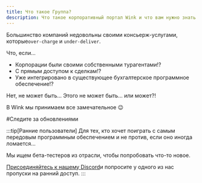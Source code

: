```yaml
---
title: Что такое Группа?
description: Что такое корпоративный портал Wink и что вам нужно знать.
---
```


<CloudinaryImage width="700" height="525" resize="scale" quality="best" alt="Группы появятся скоро" src="academy/group-coming-soon" errorImage="noimage_opaque_nyrtl0.png" />


Большинство компаний недовольны своими консьерж-услугами, которые`over-charge` и `under-deliver`.

Что, если...

* Корпорации были своими собственными турагентами!?
* С прямым доступом к сделкам!?
* Уже интегрировано в существующее бухгалтерское программное обеспечение!?

Нет, не может быть… Этого не может быть… или может?!

В Wink мы принимаем все замечательное 😉

\#Следите за обновлениями

:::tip\[Ранние пользователи]
Для тех, кто хочет поиграть с самым передовым программным обеспечением и не против, если оно иногда ломается...

Мы ищем бета-тестеров из отрасли, чтобы попробовать что-то новое.

[Присоединяйтесь к нашему Discord](https://discord.gg/t3YETu8k5n)и попросите у одного из нас пропуски на ранний доступ.
:::

